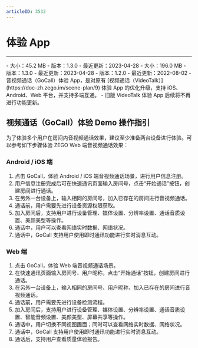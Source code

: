 ```yaml
---
articleID: 3532
---
```

# 体验 App

- - -


<CardGroup cols={3}>
<Card title="Android" href="https://storage.zego.im/GoCall/GoCall.apk" >
- 大小：45.2 MB
- 版本：1.3.0
- 最近更新：2023-04-28

<QRCode content="https://storage.zego.im/GoCall/GoCall.apk"/>
</Card>
<Card title="iOS"  href="https://apps.apple.com/cn/app/gocall/id1600603263" target="_blank">
- 大小：196.0 MB
- 版本：1.3.0
- 最近更新：2023-04-28

<QRCode content="https://apps.apple.com/cn/app/gocall/id1600603263" />
</Card>
<Card title="Web"  href="https://gocall.zego.im/#/index" target="_blank">
- 版本：1.2.0
- 最近更新：2022-08-02

</Card>
</CardGroup>


<Note title="提示">
- 音视频通话（GoCall）体验 App，是对原有 [视频通话（VideoTalk）](https://doc-zh.zego.im/scene-plan/9) 体验 App 的优化升级，支持 iOS、Android、Web 平台，并支持多端互通。
- 旧版 VideoTalk 体验 App 后续将不再进行功能更新。
</Note>



## 视频通话（GoCall）体验 Demo 操作指引

为了体验多个用户在房间内音视频通话效果，建议至少准备两台设备进行体验。可以参考如下步骤体验 ZEGO Web 端音视频通话效果：

### Android / iOS 端

1. 点击 GoCall，体验 Android / iOS  端音视频通话场景，进行用户信息注册。
2. 用户信息注册完成后可在快速通讯页面输入房间号，点击“开始通话”按钮，创建房间进行通话。
3. 在另外一台设备上，输入相同的房间号，加入已存在的房间进行音视频通话。
4. 通话前，用户需要先进行设备资源权限获取。
5. 加入房间后，支持用户进行设备管理、媒体设置、分辨率设置、通话音质设置、美颜美型等操作。
6. 通话中，用户可以查看网络实时数据、网络状况。
7. 通话中，GoCall 支持用户使用即时通讯功能进行实时消息互动。

### Web 端

1. 点击 GoCall，体验 Web 端音视频通话场景。
2. 在快速通讯页面输入房间号、用户昵称，点击“开始通话”按钮，创建房间进行通话。
3. 在另外一台设备上，输入相同的房间号、用户昵称，加入已存在的房间进行音视频通话。
4. 通话前，用户需要先进行设备检测流程。
5. 加入房间后，支持用户进行设备管理、媒体设置、分辨率设置、通话音质设置、智能音频设置、美颜美型、屏幕共享等操作。
6. 通话中，用户切换不同视图画面；同时可以查看网络实时数据、网络状况。
7. 通话中，GoCall 支持用户使用即时通讯功能进行实时消息互动。
7. 通话后，支持用户查看质量体验报告。
